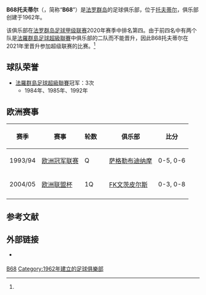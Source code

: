 {{Infobox football club
| clubname       = B68托夫蒂尔
| image          =
| fullname       = {{lang|fo|Tofta Ítróttarfelag}}
| nickname       =
| shortname      = B68
| founded        = 1962年
| city           = [[托夫蒂尔|托夫蒂尔]]
| ground         = {{le|斯万加斯卡尔体育场|Svangaskarð}}
| capacity       = 6000
| chrtitle       = 主席
| chairman       = Beinta Mikkelsen
| mgrtitle       = 总教练
| manager        = Páll Guðlaugsson
| league         = [[法羅群島足球超級聯賽|法羅群島足球超級聯賽]]
| season         = 2020
| position       = 法羅甲，第 4 位（升班）<ref name="2020result"/>
| shirtsupplier  =
| shirtsponsors  =
| pattern_la1=|pattern_b1=|pattern_ra1=
| leftarm1=FF0000|body1=FF0000|rightarm1=FF0000|shorts1=000000|socks1=FF0000
| pattern_la2=|pattern_b2=|pattern_ra2=
| leftarm2=FFFFFF|body2=FFFFFF|rightarm2=FFFFFF|shorts2=000000|socks2=FFFFFF
}}
'''B68托夫蒂尔'''（{{lang-fo|Tofta Ítróttarfelag}}，简称“'''B68'''”）是[[法罗群岛|法罗群岛]]的足球俱乐部，位于[[托夫蒂尔|托夫蒂尔]]，俱乐部创建于1962年。

该俱乐部在[[法罗群岛足球甲级联赛|法罗群岛足球甲级联赛]]2020年赛季中排名第四。由于前四名中有两个队是[[法羅群島足球超級聯賽|法羅群島足球超級聯賽]]中俱乐部的二队而不能晋升，因此B68托夫蒂尔在2021年里晋升参加超级联赛的比赛。<ref name="2020result"/>

== 球队荣誉 ==
* [[法羅群島足球超級聯賽|法羅群島足球超級聯賽]]冠军：3次
** 1984年、1985年、1992年

== 欧洲赛事 ==
{| class="wikitable"
! 赛季
! 赛事
! 轮数
! 
! 俱乐部
! 比分
|-
|1993/94
|[[欧洲冠军联赛|欧洲冠军联赛]]
|Q
|{{flagicon|Croatia}}
|[[萨格勒布迪纳摩足球俱乐部|萨格勒布迪纳摩]]
|0-5, 0-6
|-
|2004/05
|[[欧洲联盟杯|欧洲联盟杯]]
|1Q
|{{flagicon|Latvia}}
|[[雲特史比斯足球會|FK文茨皮尔斯]]
|0-3, 0-8
|-
|}

== 参考文献 ==
{{Reflist|30em|refs=
<ref name="2020result">{{cite web | url = https://nr.soccerway.com/national/faroe-islands/1-deild/2020/regular-season/r56158/ | title = Faroe Islands 1. Deild | language = en | publisher = Soccerway | accessdate = 2021-08-28}}</ref>
}}

== 外部链接 ==
* {{Official site|https://b68.fo/}} {{fo icon}}
{{法羅群島超級足球聯賽球會}}
[[Category:法罗群岛足球俱乐部|B68]]
[[Category:1962年建立的足球俱樂部|Category:1962年建立的足球俱樂部]]
